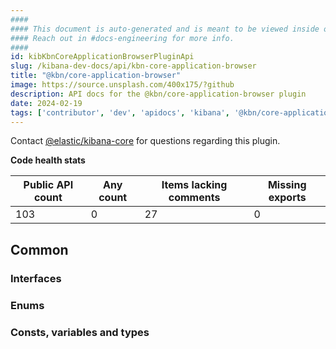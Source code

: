 ```yaml
---
####
#### This document is auto-generated and is meant to be viewed inside our experimental, new docs system.
#### Reach out in #docs-engineering for more info.
####
id: kibKbnCoreApplicationBrowserPluginApi
slug: /kibana-dev-docs/api/kbn-core-application-browser
title: "@kbn/core-application-browser"
image: https://source.unsplash.com/400x175/?github
description: API docs for the @kbn/core-application-browser plugin
date: 2024-02-19
tags: ['contributor', 'dev', 'apidocs', 'kibana', '@kbn/core-application-browser']
---
```




Contact [@elastic/kibana-core](https://github.com/orgs/elastic/teams/kibana-core) for questions regarding this plugin.

**Code health stats**

| Public API count  | Any count | Items lacking comments | Missing exports |
|-------------------|-----------|------------------------|-----------------|
| 103 | 0 | 27 | 0 |

## Common

### Interfaces
<DocDefinitionList data={kbnCoreApplicationBrowserObj.common.interfaces}/>

### Enums
<DocDefinitionList data={kbnCoreApplicationBrowserObj.common.enums}/>

### Consts, variables and types
<DocDefinitionList data={kbnCoreApplicationBrowserObj.common.misc}/>

